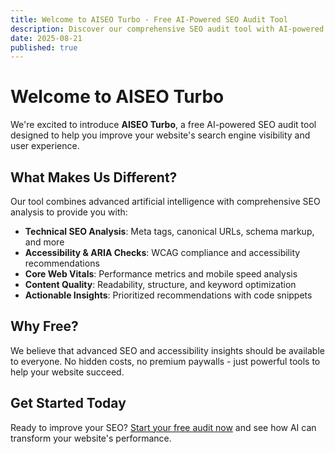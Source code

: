 ```yaml
---
title: Welcome to AISEO Turbo - Free AI-Powered SEO Audit Tool
description: Discover our comprehensive SEO audit tool with AI-powered analysis, accessibility checks, and actionable insights for better search rankings.
date: 2025-08-21
published: true
---
```


# Welcome to AISEO Turbo

We're excited to introduce **AISEO Turbo**, a free AI-powered SEO audit tool designed to help you improve your website's search engine visibility and user experience.

## What Makes Us Different?

Our tool combines advanced artificial intelligence with comprehensive SEO analysis to provide you with:

- **Technical SEO Analysis**: Meta tags, canonical URLs, schema markup, and more
- **Accessibility & ARIA Checks**: WCAG compliance and accessibility recommendations
- **Core Web Vitals**: Performance metrics and mobile speed analysis
- **Content Quality**: Readability, structure, and keyword optimization
- **Actionable Insights**: Prioritized recommendations with code snippets

## Why Free?

We believe that advanced SEO and accessibility insights should be available to everyone. No hidden costs, no premium paywalls - just powerful tools to help your website succeed.

## Get Started Today

Ready to improve your SEO? [Start your free audit now](https://app.aiseoturbo.com) and see how AI can transform your website's performance.


